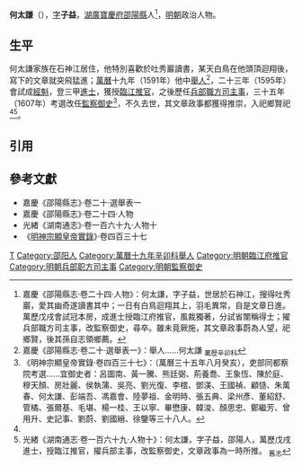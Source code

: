 '''何太謙'''（{{bd|16世紀||1600年代}}），[[表字|字]]'''子益'''，[[湖廣等處承宣布政使司|湖廣]][[寶慶府|寶慶府]][[邵陽縣|邵陽縣]]人<ref name=djs>嘉慶《邵陽縣志·卷二十四·人物》：何太謙，字子益，世居於石神江，搜得吐秀巖，愛其幽奇遂讀書其中；一日有白鳥迴翔其上，羽毛異常，自是文章日進。萬歷戊戌會試冠本房，成進士授臨江府推官，風裁獨著，分試省闈稱得士；擢兵部職方司主事，改監察御史，尋卒。雖未竟厥施，其文章政事蔚為人望，祀鄉賢，後其孫自志領鄉薦。</ref>，[[明朝|明朝]]政治人物。

==生平==
何太謙家族在石神江居住，他特別喜歡於吐秀巖讀書，某天白鳥在他頭頂迴翔後，寫下的文章就突飛猛進；[[萬曆|萬曆]]十九年（1591年）他中[[舉人|舉人]]<ref>嘉慶《邵陽縣志·卷二十·選舉表一》：舉人……何太謙 <sub>萬歷辛卯科</sub></ref>，二十三年（1595年）會試成[[經魁|經魁]]，登三甲[[進士|進士]]，獲授[[臨江府|臨江]][[推官|推官]]，之後歷任[[兵部|兵部]][[職方司|職方司]][[主事|主事]]，三十五年（1607年）考選改任[[監察御史|監察御史]]<ref>《明神宗顯皇帝實錄·卷四百三十七》：（萬曆三十五年八月癸亥），吏部同都察院考選……宜御史者：呂圖南、黃一騰、熊廷弼、荊養喬、王象恆、陳於庭、穆天顏、房壯麗、侯執蒲、吳亮、劉光復、李橒、鄧渼、王國禎、顧慥、朱萬春、何太謙、彭端吾、馮嘉會、陸夢祖、金明時、張五典、梁州彥、董紹舒、管橘、張爾基、毛堪、楊一桂、王以寧、畢懋康、韓浚、顏思忠、鄭繼芳、曾用升、史記事、劉蔚、劉國縉、徐鑒等三十八人。</ref>，不久去世，其文章政事都獲得推崇，入祀鄉賢祀<ref name=djs/><ref>光緖《湖南通志·卷一百六十九·人物十》：何太謙，字子益，邵陽人，萬歷戊戌進士，授臨江推官，擢兵部主事，改監察御史，文章政事為一時所推。 <sub>舊志</sub></ref>。

==引用==
{{reflist}}

==參考文獻==
*嘉慶《邵陽縣志》·卷二十·選舉表一
*嘉慶《邵陽縣志》·卷二十四·人物
*光緖《湖南通志》·卷一百六十九·人物十
*《[[明實錄|明神宗顯皇帝實錄]]》·卷四百三十七

{{start box}}
{{s-off}}
{{s-before|[[潘士達|潘士達]]}}
{{s-title|明朝臨江府推官|萬曆年間}}
{{s-after|[[祝以忠|祝以忠]]}}
{{end box}}

{{萬曆二十六年戊戌科殿試金榜}}

[[Category:何姓|T]]
[[Category:邵阳人|Category:邵阳人]]
[[Category:萬曆十九年辛卯科舉人|Category:萬曆十九年辛卯科舉人]]
[[Category:明朝臨江府推官|Category:明朝臨江府推官]]
[[Category:明朝兵部职方司主事|Category:明朝兵部职方司主事]]
[[Category:明朝監察御史|Category:明朝監察御史]]